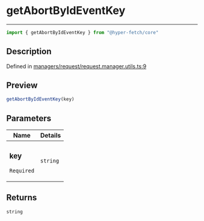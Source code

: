 

# getAbortByIdEventKey

<div class="api-docs__separator" data-reactroot="">

---

</div><div class="api-docs__import" data-reactroot="">

```ts
import { getAbortByIdEventKey } from "@hyper-fetch/core"
```

</div><div class="api-docs__section">

## Description

</div><div class="api-docs__description"><span class="api-docs__do-not-parse">



</span></div><p class="api-docs__definition">

Defined in [managers/request/request.manager.utils.ts:9](https://github.com/BetterTyped/hyper-fetch/blob/3f01c37e/packages/core/src/managers/request/request.manager.utils.ts#L9)

</p><div class="api-docs__section">

## Preview

</div><div class="api-docs__preview fn">

```ts
getAbortByIdEventKey(key)
```

</div><div class="api-docs__section">

## Parameters

</div><div class="api-docs__parameters"><table><thead><tr><th>Name</th><th>Details</th></tr></thead><tbody><tr param-data="key"><td class="api-docs__param-name required">

### key 

`Required`

</td><td class="api-docs__param-type">

`string`

</td></tr></tbody></table></div><div class="api-docs__section">

## Returns

</div><div class="api-docs__returns">

```ts
string
```

</div>